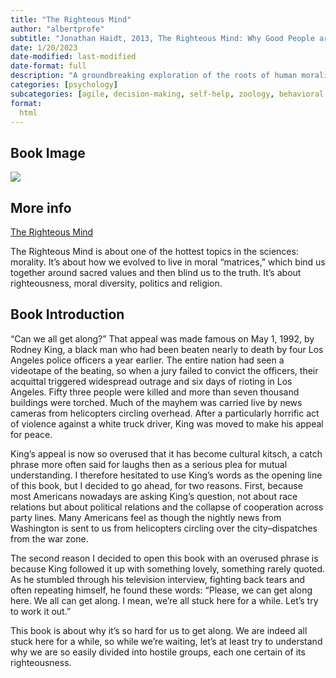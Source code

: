 ```yaml
---
title: "The Righteous Mind"
author: "albertprofe"
subtitle: "Jonathan Haidt, 2013, The Righteous Mind: Why Good People are Divided by Politics and Religion"
date: 1/20/2023
date-modified: last-modified
date-format: full
description: "A groundbreaking exploration of the roots of human morality. The Righteous Mind, written by social psychologist Jonathan Haidt, provides insights into the ways in which moral values and beliefs influence our political and religious views."
categories: [psychology]
subcategories: [agile, decision-making, self-help, zoology, behavioral science]
format:
  html
---
```


## Book Image

![](/books/theRighteousMind.jpeg)

## More info

[The Righteous Mind](https://righteousmind.com/){.external}

The Righteous Mind is about one of the hottest topics in the sciences: morality. It’s about how we evolved to live in moral “matrices,” which bind us together around sacred values and then blind us to the truth. It’s about righteousness, moral diversity, politics and religion.

## Book Introduction

“Can we all get along?” That appeal was made famous on May 1, 1992, by Rodney King, a black man who had been beaten nearly to death by four Los Angeles police officers a year earlier. The entire nation had seen a videotape of the beating, so when a jury failed to convict the officers, their acquittal triggered widespread outrage and six days of rioting in Los Angeles. Fifty three people were killed and more than seven thousand buildings were torched. Much of the mayhem was carried live by news cameras from helicopters circling overhead. After a particularly horrific act of violence against a white truck driver, King was moved to make his appeal for peace.

King’s appeal is now so overused that it has become cultural kitsch, a catch phrase more often said for laughs then as a serious plea for mutual understanding. I therefore hesitated to use King’s words as the opening line of this book, but I decided to go ahead, for two reasons. First, because most Americans nowadays are asking King’s question, not about race relations but about political relations and the collapse of cooperation across party lines. Many Americans feel as though the nightly news from Washington is sent to us from helicopters circling over the city–dispatches from the war zone.

The second reason I decided to open this book with an overused phrase is because King followed it up with something lovely, something rarely quoted. As he stumbled through his television interview, fighting back tears and often repeating himself, he found these words: “Please, we can get along here. We all can get along. I mean, we’re all stuck here for a while. Let’s try to work it out.”

This book is about why it’s so hard for us to get along. We are indeed all stuck here for a while, so while we’re waiting, let’s at least try to understand why we are so easily divided into hostile groups, each one certain of its righteousness.